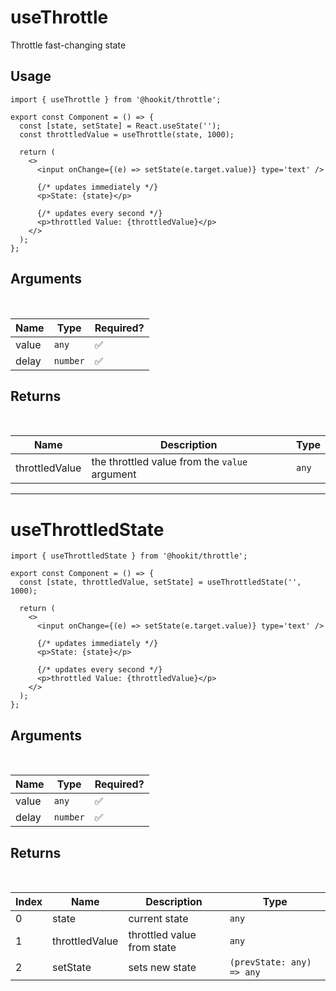 # useThrottle

Throttle fast-changing state

## Usage

```tsx
import { useThrottle } from '@hookit/throttle';

export const Component = () => {
  const [state, setState] = React.useState('');
  const throttledValue = useThrottle(state, 1000);

  return (
    <>
      <input onChange={(e) => setState(e.target.value)} type='text' />

      {/* updates immediately */}
      <p>State: {state}</p>

      {/* updates every second */}
      <p>throttled Value: {throttledValue}</p>
    </>
  );
};
```

## Arguments

<br />

| Name  | Type     | Required? |
| ----- | -------- | --------- |
| value | `any`    | ✅        |
| delay | `number` | ✅        |

## Returns

<br />

| Name           | Description                                   | Type  |
| -------------- | --------------------------------------------- | ----- |
| throttledValue | the throttled value from the `value` argument | `any` |

---

# useThrottledState

```tsx
import { useThrottledState } from '@hookit/throttle';

export const Component = () => {
  const [state, throttledValue, setState] = useThrottledState('', 1000);

  return (
    <>
      <input onChange={(e) => setState(e.target.value)} type='text' />

      {/* updates immediately */}
      <p>State: {state}</p>

      {/* updates every second */}
      <p>throttled Value: {throttledValue}</p>
    </>
  );
};
```

## Arguments

<br />

| Name  | Type     | Required? |
| ----- | -------- | --------- |
| value | `any`    | ✅        |
| delay | `number` | ✅        |

## Returns

<br />

| Index | Name           | Description                | Type                      |
| ----- | -------------- | -------------------------- | ------------------------- |
| 0     | state          | current state              | `any`                     |
| 1     | throttledValue | throttled value from state | `any`                     |
| 2     | setState       | sets new state             | `(prevState: any) => any` |
